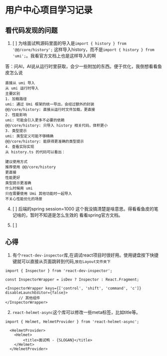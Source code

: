 # 用户中心项目学习记录

## 看代码发现的问题
1. [ ] 为啥面试鸭源码里面的导入是`import { history } from '@@/core/history';` 这样导入history，而不是`import { history } from 'umi';`。我看官方文档上也是这样导入的啊

答：问AI，AI说从运行时里获取，会少一些附加的东西。便于优化，我倒想看看鱼皮怎么说
```
直接从 umi 导入
从 umi 运行时导入
主要区别
1. 加载路径
umi: 通过 Umi 框架的统一导出，会经过额外的封装
@@/core/history: 直接从运行时文件加载，更直接
2. 性能影响
umi: 可能会引入更多不必要的依赖
@@/core/history: 只导入 history 相关代码，体积更小
3. 类型提示
umi: 类型定义可能不够精确
@@/core/history: 能获得更准确的类型提示
4. 查看实际实现
从 history.ts 的代码可以看出：

建议使用方式
推荐使用 @@/core/history
更直接
性能更好
类型提示更准确
什么时候用 umi
只在需要使用 Umi 其他功能时一起导入
不关心性能优化的场景
```



4. [ ] 后端的spring session=1000 这个我没搞清楚是啥意思。得看看鱼皮的笔记啥的，暂时不知道是怎么生效的
看看spring官方文档。

5. [ ] 

## 心得
1. 有个`react-dev-inspector`库,在调试react项目时很好用。使用键盘按下快捷键就可以直接从页面跳转到代码,`放在Layout文件夹下`

``` tsx title="Layout.tsx"
import { Inspector } from 'react-dev-inspector';

const InspectorWrapper = isDev ? Inspector : React.Fragment;

<InspectorWrapper keys={['control', 'shift', 'command', 'c']} disableLaunchEditor={false}>
      // 其他组件
</InspectorWrapper>
```

2. `react-helmet-async`这个库可以修改一些meta标签，比如title等。
```tsx title='Layout.tsx'
import { Helmet, HelmetProvider } from 'react-helmet-async';

  <HelmetProvider>
    <Helmet>
        <title>面试鸭 - {SLOGAN}</title>
    </Helmet>
  </HelmetProvider>
```